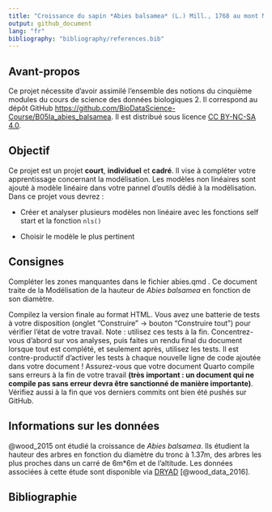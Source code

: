 ```yaml
---
title: "Croissance du sapin *Abies balsamea* (L.) Mill., 1768 au mont Moosilauke"
output: github_document
lang: "fr"
bibliography: "bibliography/references.bib"
---
```


<!-- DO NOT EDIT .md FILE-->

## Avant-propos

Ce projet nécessite d'avoir assimilé l'ensemble des notions du cinquième modules du cours de science des données biologiques 2. Il correspond au dépôt GitHub <https://github.com/BioDataScience-Course/B05Ia_abies_balsamea>. Il est distribué sous licence [CC BY-NC-SA 4.0](https://creativecommons.org/licenses/by-nc-sa/4.0/).

## Objectif

Ce projet est un projet **court**, **individuel** et **cadré**. Il vise à compléter votre apprentissage concernant la modélisation. Les modèles non linéaires sont ajouté à modèle linéaire dans votre pannel d'outils dédié à la modélisation. Dans ce projet vous devrez :

-   Créer et analyser plusieurs modèles non linéaire avec les fonctions self start et la fonction `nls()`

-   Choisir le modèle le plus pertinent

## Consignes

Compléter les zones manquantes dans le fichier abies.qmd . Ce document traite de la Modélisation de la hauteur de *Abies balsamea* en fonction de son diamètre.

Compilez la version finale au format HTML. Vous avez une batterie de tests à votre disposition (onglet "Construire" -\> bouton "Construire tout") pour vérifier l'état de votre travail. Note : utilisez ces tests à la fin. Concentrez-vous d'abord sur vos analyses, puis faites un rendu final du document lorsque tout est complété, et seulement après, utilisez les tests. Il est contre-productif d'activer les tests à chaque nouvelle ligne de code ajoutée dans votre document ! Assurez-vous que votre document Quarto compile sans erreurs à la fin de votre travail **(très important : un document qui ne compile pas sans erreur devra être sanctionné de manière importante)**. Vérifiez aussi à la fin que vos derniers commits ont bien été pushés sur GitHub.

## Informations sur les données

@wood_2015 ont étudié la croissance de *Abies balsamea*. Ils étudient la hauteur des arbres en fonction du diamètre du tronc à 1.37m, des arbres les plus proches dans un carré de 6m\*6m et de l'altitude. Les données associées à cette étude sont disponible via [DRYAD](https://datadryad.org/) [@wood_data_2016].

## Bibliographie
